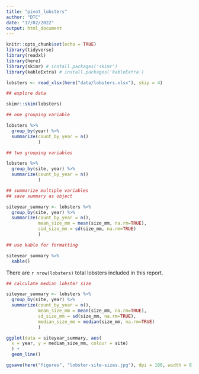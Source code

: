 ```yaml
---
title: "pivot_lobsters"
author: "DTC"
date: "17/02/2022"
output: html_document
---
```


```r
knitr::opts_chunk$set(echo = TRUE)
library(tidyverse)
library(readxl)
library(here)
library(skimr) # install.packages('skimr')
library(kableExtra) # install.packages('kableExtra')

```

```r

lobsters <- read_xlsx(here("data/lobsters.xlsx"), skip = 4)

## explore data

skimr::skim(lobsters)

```

```r

## one grouping variable

lobsters %>%
  group_by(year) %>%
  summarize(count_by_year = n()
            )

## two grouping variables

lobsters %>%
  group_by(site, year) %>%
  summarize(count_by_year = n()
            )

## summarize multiple variables
## save summary as object

siteyear_summary <- lobsters %>%
  group_by(site, year) %>%
  summarize(count_by_year = n(),
            mean_size_mm = mean(size_mm, na.rm=TRUE),
            sid_size_mm = sd(size_mm, na.rm=TRUE)
            )

## use kable for formatting

siteyear_summary %>%
  kable()

```

There are `r nrow(lobsters)` total lobsters included in this report. 

```r

## calculate median lobster size

siteyear_summary <- lobsters %>%
  group_by(site, year) %>%
  summarize(count_by_year = n(),
            mean_size_mm = mean(size_mm, na.rm=TRUE),
            sd_size_mm = sd(size_mm, na.rm=TRUE),
            median_size_mm = median(size_mm, na.rm=TRUE)
            )

ggplot(data = siteyear_summary, aes(
  x = year, y = median_size_mm, colour = site)
  ) +
  geom_line()

ggsave(here("figures", "lobster-site-sizes.jpg"), dpi = 180, width = 8, height = 7)

```


